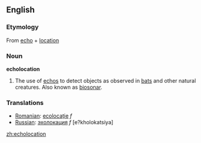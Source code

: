 ==English==
===Etymology===
{{wikipedia}}
From [[echo]] + [[location]]

===Noun===
'''echolocation'''
#The use of [[echo]]s to detect objects as observed in [[bat]]s and other natural creatures.  Also known as [[biosonar]].

=== Translations ===
*[[Romanian]]: [[ecolocaţie]] ''f''
*[[Russian]]: [[эхолокация]] ''f'' [e?kholokatsiya]

[[zh:echolocation]]